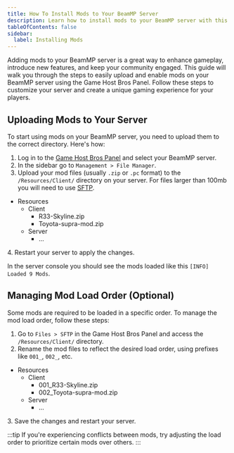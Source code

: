 ```yaml
---
title: How To Install Mods to Your BeamMP Server
description: Learn how to install mods to your BeamMP server with this comprehensive guide.
tableOfContents: false
sidebar:
  label: Installing Mods
---
```


Adding mods to your BeamMP server is a great way to enhance gameplay, introduce new features, and keep your community engaged. This guide will walk you through the steps to easily upload and enable mods on your BeamMP server using the Game Host Bros Panel. Follow these steps to customize your server and create a unique gaming experience for your players.

## Uploading Mods to Your Server
To start using mods on your BeamMP server, you need to upload them to the correct directory. Here's how:

1. Log in to the [Game Host Bros Panel](https://panel.gamehostbros.com/) and select your BeamMP server.
2. In the sidebar go to `Management > File Manager`.
3. Upload your mod files (usually `.zip` or `.pc` format) to the `/Resources/Client/` directory on your server. For files larger than 100mb you will need to use [SFTP](https://guides.gamehostbros.com/getting-started/uploading-files/).
<FileTree>

- Resources
  - Client
    - R33-Skyline.zip
    - Toyota-supra-mod.zip
  - Server
    - ...

</FileTree>
4. Restart your server to apply the changes.

In the server console you should see the mods loaded like this `[INFO] Loaded 9 Mods`.

## Managing Mod Load Order (Optional)
Some mods are required to be loaded in a specific order. To manage the mod load order, follow these steps:

1. Go to `Files > SFTP` in the Game Host Bros Panel and access the `/Resources/Client/` directory.
2. Rename the mod files to reflect the desired load order, using prefixes like `001_`, `002_`, etc.
<FileTree>

- Resources
  - Client
    - 001_R33-Skyline.zip
    - 002_Toyota-supra-mod.zip
  - Server
    - ...

</FileTree>
3. Save the changes and restart your server.

:::tip
If you're experiencing conflicts between mods, try adjusting the load order to prioritize certain mods over others.
:::
